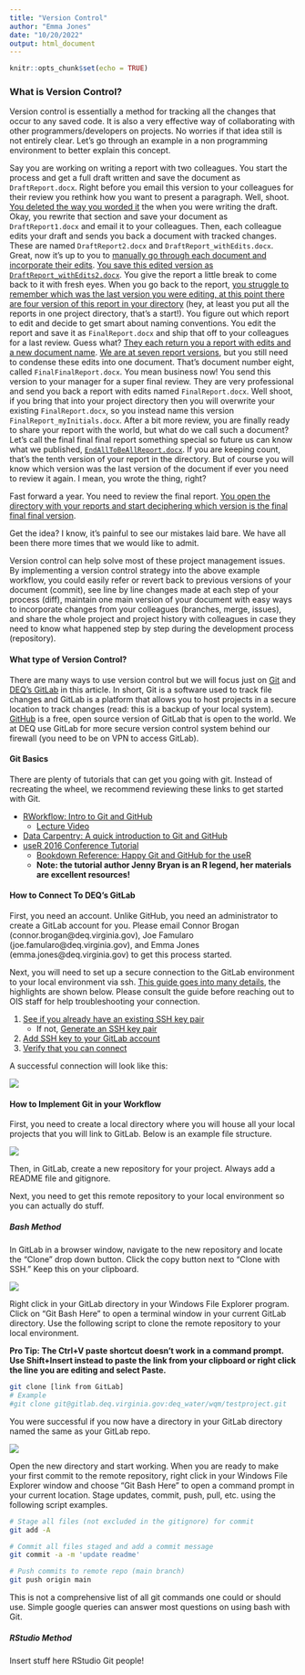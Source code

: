 ```yaml
---
title: "Version Control"
author: "Emma Jones"
date: "10/20/2022"
output: html_document
---
```


```r
knitr::opts_chunk$set(echo = TRUE)
```

### What is Version Control?

Version control is essentially a method for tracking all the changes that occur to any saved code. It is also a very effective way of collaborating with other programmers/developers on projects. No worries if that idea still is not entirely clear. Let's go through an example in a non programming environment to better explain this concept. 

Say you are working on writing a report with two colleagues. You start the process and get a full draft written and save the document as `DraftReport.docx`. Right before you email this version to your colleagues for their review you rethink how you want to present a paragraph. Well, shoot. [You deleted the way you worded it][versionControlHelpful] the when you were writing the draft. Okay, you rewrite that section and save your document as `DraftReport1.docx` and email it to your colleagues. Then, each colleague edits your draft and sends you back a document with tracked changes. These are named `DraftReport2.docx` and `DraftReport_withEdits.docx`. Great, now it's up to you to [manually go through each document and incorporate their edits][versionControlHelpful]. [You save this edited version as `DraftReport_withEdits2.docx`][versionControlHelpful]. You give the report a little break to come back to it with fresh eyes. When you go back to the report, [you struggle to remember which was the last version you were editing, at this point there are four version of this report in your directory][versionControlHelpful] (hey, at least you put all the reports in one project directory, that's a start!). You figure out which report to edit and decide to get smart about naming conventions. You edit the report and save it as `FinalReport.docx` and ship that off to your colleagues for a last review. Guess what? [They each return you a report with edits and a new document name][versionControlHelpful]. [We are at seven report versions][versionControlHelpful], but you still need to condense these edits into one document. That's document number eight, called `FinalFinalReport.docx`. You mean business now! You send this version to your manager for a super final review. They are very professional and send you back a report with edits named `FinalReport.docx`. Well shoot, if you bring that into your project directory then you will overwrite your existing `FinalReport.docx`, so you instead name this version `FinalReport_myInitials.docx`. After a bit more review, you are finally ready to share your report with the world, but what do we call such a document? Let's call the final final final report something special so future us can know what we published, [`EndAllToBeAllReport.docx`][versionControlHelpful]. If you are keeping count, that's the tenth version of your report in the directory. But of course you will know which version was the last version of the document if ever you need to review it again. I mean, you wrote the thing, right?

Fast forward a year. You need to review the final report. [You open the directory with your reports and start deciphering which version is the final final final version][versionControlHelpful].

Get the idea? I know, it's painful to see our mistakes laid bare. We have all been there more times that we would like to admit. 

Version control can help solve most of these project management issues. By implementing a version control strategy into the above example workflow, you could easily refer or revert back to previous versions of your document (commit), see line by line changes made at each step of your process (diff), maintain one main version of your document with easy ways to incorporate changes from your colleagues (branches, merge, issues), and share the whole project and project history with colleagues in case they need to know what happened step by step during the development process (repository). 

#### What type of Version Control?

There are many ways to use version control but we will focus just on [Git](https://git-scm.com/) and [DEQ's GitLab](https://gitlab.deq.virginia.gov/) in this article. In short, Git is a software used to track file changes and GitLab is a platform that allows you to host projects in a secure location to track changes (read: this is a backup of your local system). [GitHub](https://github.com/) is a free, open source version of GitLab that is open to the world. We at DEQ use GitLab for more secure version control system behind our firewall (you need to be on VPN to access GitLab). 

#### Git Basics

There are plenty of tutorials that can get you going with git. Instead of recreating the wheel, we recommend reviewing these links to get started with Git.

* [RWorkflow: Intro to Git and GitHub](https://rverse-tutorials.github.io/RWorkflow-NWFSC-2022/week1-introtogit.html)
    + [Lecture Video](https://youtu.be/M1sOC4046PQ)
* [Data Carpentry: A quick introduction to Git and GitHub](https://datacarpentry.org/semester-biology/materials/git-in-30-minutes/)
* [useR 2016 Conference Tutorial](https://happygitwithr.com/)
    + [Bookdown Reference: Happy Git and GitHub for the useR](https://www.r-project.org/conferences/useR-2016/tutorials/01.html)
    + **Note: the tutorial author Jenny Bryan is an R legend, her materials are excellent resources!**
    
#### How to Connect To DEQ's GitLab

First, you need an account. Unlike GitHub, you need an administrator to create a GitLab account for you. Please email Connor Brogan (connor.brogan@deq.virginia.gov), Joe Famularo (joe.famularo@deq.virginia.gov), and Emma Jones (emma.jones@deq.virginia.gov) to get this process started.

Next, you will need to set up a secure connection to the GitLab environment to your local environment via ssh. [This guide goes into many details](https://gitlab.deq.virginia.gov/help/user/ssh.md), the highlights are shown below. Please consult the guide before reaching out to OIS staff for help troubleshooting your connection. 

1. [See if you already have an existing SSH key pair](https://gitlab.deq.virginia.gov/help/user/ssh.md#see-if-you-have-an-existing-ssh-key-pair) 
    + If not, [Generate an SSH key pair](https://gitlab.deq.virginia.gov/help/user/ssh.md#generate-an-ssh-key-pair)
2. [Add SSH key to your GitLab account](https://gitlab.deq.virginia.gov/help/user/ssh.md#add-an-ssh-key-to-your-gitlab-account)
3. [Verify that you can connect](https://gitlab.deq.virginia.gov/help/user/ssh.md#verify-that-you-can-connect)

A successful connection will look like this:

![](images/versionControl_sshConnectionSuccess.PNG)

#### How to Implement Git in your Workflow

First, you need to create a local directory where you will house all your local projects that you will link to GitLab. Below is an example file structure. 

![](images/versionControl_fileStructure.PNG)

Then, in GitLab, create a new repository for your project. Always add a README file and gitignore. 

Next, you need to get this remote repository to your local environment so you can actually do stuff.

##### Bash Method

In GitLab in a browser window, navigate to the new repository and locate the "Clone" drop down button. Click the copy button next to "Clone with SSH." Keep this on your clipboard.

![](images/versionControl_clone.PNG)

Right click in your GitLab directory in your Windows File Explorer program. Click on "Git Bash Here" to open a terminal window in your current GitLab directory. Use the following script to clone the remote repository to your local environment. 

**Pro Tip: The Ctrl+V paste shortcut doesn't work in a command prompt. Use Shift+Insert instead to paste the link from your clipboard or right click the line you are editing and select Paste.** 

```Bash
git clone [link from GitLab]
# Example
#git clone git@gitlab.deq.virginia.gov:deq_water/wqm/testproject.git
```

You were successful if you now have a directory in your GitLab directory named the same as your GitLab repo. 

![](images/versionControl_clone2.PNG)

Open the new directory and start working. When you are ready to make your first commit to the remote repository, right click in your Windows File Explorer window and choose "Git Bash Here" to open a command prompt in your current location. Stage updates, commit, push, pull, etc. using the following script examples. 

```Bash
# Stage all files (not excluded in the gitignore) for commit
git add -A

# Commit all files staged and add a commit message
git commit -a -m 'update readme'

# Push commits to remote repo (main branch)
git push origin main
```

This is not a comprehensive list of all git commands one could or should use. Simple google queries can answer most questions on using bash with Git.

##### RStudio Method

Insert stuff here RStudio Git people!




[versionControlHelpful]: images/facepalm.png